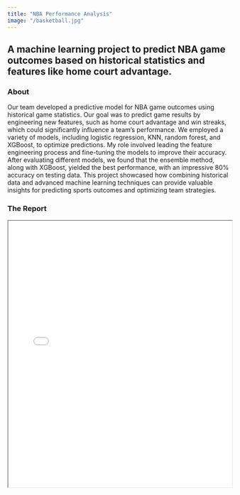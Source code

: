 ```yaml
---
title: "NBA Performance Analysis"
image: "/basketball.jpg"
---
```

A machine learning project to predict NBA game outcomes based on historical statistics and features like home court advantage.
---

### About

Our team developed a predictive model for NBA game outcomes using historical game statistics. Our goal was to predict game results by engineering new features, such as home court advantage and win streaks, which could significantly influence a team’s performance. We employed a variety of models, including logistic regression, KNN, random forest, and XGBoost, to optimize predictions. My role involved leading the feature engineering process and fine-tuning the models to improve their accuracy. After evaluating different models, we found that the ensemble method, along with XGBoost, yielded the best performance, with an impressive 80% accuracy on testing data. This project showcased how combining historical data and advanced machine learning techniques can provide valuable insights for predicting sports outcomes and optimizing team strategies.

### The Report

<iframe src="../project_files/NBA Prediction (Final).pdf" width="100%" height="600px">

</iframe>
